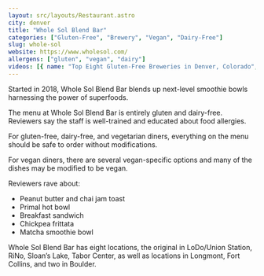 ```yaml
---
layout: src/layouts/Restaurant.astro
city: denver
title: "Whole Sol Blend Bar"
categories: ["Gluten-Free", "Brewery", "Vegan", "Dairy-Free"]
slug: whole-sol
website: https://www.wholesol.com/
allergens: ["gluten", "vegan", "dairy"]
videos: [{ name: "Top Eight Gluten-Free Breweries in Denver, Colorado", url: "https://www.youtube.com/watch?v=OM7Fjw6uJAA" }]
---
```


Started in 2018, Whole Sol Blend Bar blends up next-level smoothie bowls harnessing the power of superfoods.

The menu at Whole Sol Blend Bar is entirely gluten and dairy-free. Reviewers say the staff is well-trained and educated about food allergies. 

For gluten-free, dairy-free, and vegetarian diners, everything on the menu should be safe to order without modifications.

For vegan diners, there are several vegan-specific options and many of the dishes may be modified to be vegan.

Reviewers rave about:
* Peanut butter and chai jam toast
* Primal hot bowl
* Breakfast sandwich
* Chickpea frittata
* Matcha smoothie bowl

Whole Sol Blend Bar has eight locations, the original in LoDo/Union Station, RiNo, Sloan’s Lake, Tabor Center, as well as locations in Longmont, Fort Collins, and two in Boulder.
